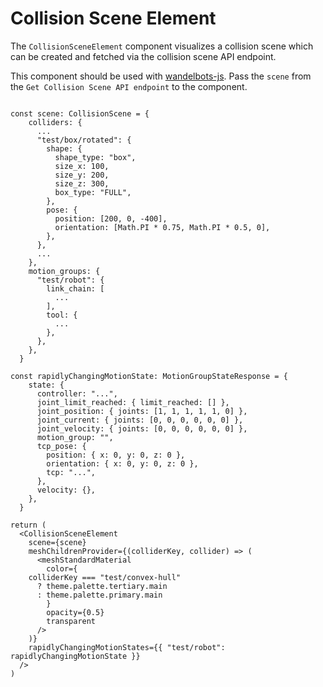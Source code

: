 
<Meta of={CollisionSceneElement} />

# Collision Scene Element

The `CollisionSceneElement` component visualizes a collision scene which can be created and fetched via the collision scene API endpoint.

This component should be used with [wandelbots-js](https://github.com/wandelbotsgmbh/wandelbots-js). Pass the `scene` from the `Get Collision Scene API endpoint` to the component.

```tsx

const scene: CollisionScene = {
    colliders: {
      ...
      "test/box/rotated": {
        shape: {
          shape_type: "box",
          size_x: 100,
          size_y: 200,
          size_z: 300,
          box_type: "FULL",
        },
        pose: {
          position: [200, 0, -400],
          orientation: [Math.PI * 0.75, Math.PI * 0.5, 0],
        },
      },
      ...
    },
    motion_groups: {
      "test/robot": {
        link_chain: [
          ...
        ],
        tool: {
          ...
        },
      },
    },
  }

const rapidlyChangingMotionState: MotionGroupStateResponse = {
    state: {
      controller: "...",
      joint_limit_reached: { limit_reached: [] },
      joint_position: { joints: [1, 1, 1, 1, 1, 0] },
      joint_current: { joints: [0, 0, 0, 0, 0, 0] },
      joint_velocity: { joints: [0, 0, 0, 0, 0, 0] },
      motion_group: "",
      tcp_pose: {
        position: { x: 0, y: 0, z: 0 },
        orientation: { x: 0, y: 0, z: 0 },
        tcp: "...",
      },
      velocity: {},
    },
  }

return (
  <CollisionSceneElement
    scene={scene}
    meshChildrenProvider={(colliderKey, collider) => (
      <meshStandardMaterial
        color={
  	colliderKey === "test/convex-hull"
  	  ? theme.palette.tertiary.main
  	  : theme.palette.primary.main
        }
        opacity={0.5}
        transparent
      />
    )}
    rapidlyChangingMotionStates={{ "test/robot": rapidlyChangingMotionState }}
  />
)
```

<Story of={CollisionSceneElement.CollisionSceneElementSt} />

